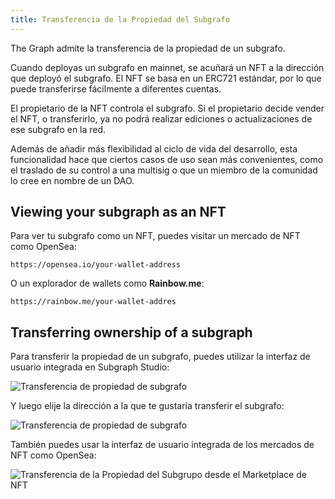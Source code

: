 ```yaml
---
title: Transferencia de la Propiedad del Subgrafo
---
```


The Graph admite la transferencia de la propiedad de un subgrafo.

Cuando deployas un subgrafo en mainnet, se acuñará un NFT a la dirección que deployó el subgrafo. El NFT se basa en un ERC721 estándar, por lo que puede transferirse fácilmente a diferentes cuentas.

El propietario de la NFT controla el subgrafo. Si el propietario decide vender el NFT, o transferirlo, ya no podrá realizar ediciones o actualizaciones de ese subgrafo en la red.

Además de añadir más flexibilidad al ciclo de vida del desarrollo, esta funcionalidad hace que ciertos casos de uso sean más convenientes, como el traslado de su control a una multisig o que un miembro de la comunidad lo cree en nombre de un DAO.

## Viewing your subgraph as an NFT

Para ver tu subgrafo como un NFT, puedes visitar un mercado de NFT como OpenSea:

```
https://opensea.io/your-wallet-address
```

O un explorador de wallets como **Rainbow.me**:

```
https://rainbow.me/your-wallet-addres
```

## Transferring ownership of a subgraph

Para transferir la propiedad de un subgrafo, puedes utilizar la interfaz de usuario integrada en Subgraph Studio:

![Transferencia de propiedad de subgrafo](/img/subgraph-ownership-transfer-1.png)

Y luego elije la dirección a la que te gustaría transferir el subgrafo:

![Transferencia de propiedad de subgrafo](/img/subgraph-ownership-transfer-2.png)

También puedes usar la interfaz de usuario integrada de los mercados de NFT como OpenSea:

![Transferencia de la Propiedad del Subgrupo desde el Marketplace de NFT](/img/subgraph-ownership-transfer-nft-marketplace.png)
